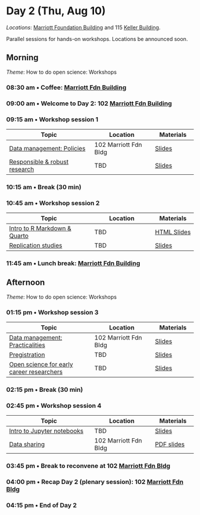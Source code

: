 # Day 2 (Thu, Aug 10) {- #day_2}

::: {.rmdnote}

*Locations*: [Marriott Foundation Building](#marriott-fdn-bldg) and 115 [Keller Building](#keller-bldg).

Parallel sessions for hands-on workshops. 
Locations be announced soon.

:::

## Morning {- #day_2_am}

::: {.rmdimportant}

*Theme*: How to do open science: Workshops

:::

### 08:30 am • Coffee: [Marriott Fdn Building](#marriott-fdn-bldg) {-}

### 09:00 am • Welcome to Day 2: 102 [Marriott Fdn Building](#marriott-fdn-bldg) {-}

### 09:15 am • Workshop session 1 {- #day_2_am_session_1}

| Topic | Location | Materials |
|--------------|----------|-------|
| [Data management: Policies](#howto_data_management_policies) | 102 Marriott Fdn Bldg | [Slides]() |
| [Responsible & robust research](#howto_responsible_research) | TBD | [Slides]() |

### 10:15 am • Break (30 min) {-}

### 10:45 am • Workshop session 2 {- #day_2_am_session_2}

| Topic | Location | Materials |
|--------------|----------|-------|
| [Intro to R Markdown & Quarto](#howto_rmarkdown) | TBD |  [HTML Slides](https://penn-state-open-science.github.io/bootcamp-2023-rmarkdown-quarto/) |
| [Replication studies](#howto_replication) | TBD | [Slides]() |


### 11:45 am • Lunch break: [Marriott Fdn Building](#marriott-fdn-bldg) {-}

## Afternoon {- #day_2_pm}

::: {.rmdimportant}

*Theme*: How to do open science: Workshops

:::

### 01:15 pm • Workshop session 3 {- #day_2_pm_session_3}

| Topic | Location | Materials |
|--------------|----------|-------|
| [Data management: Practicalities](#howto_data_management_practical) | 102 Marriott Fdn Bldg | [Slides]() |
| [Pregistration](#howto_preregistration) | TBD | [Slides]() |
| [Open science for early career researchers](#howto_early_career) | TBD | [Slides]() |

### 02:15 pm • Break (30 min) {-}

### 02:45 pm • Workshop session 4 {- #day_2_pm_session_4}

| Topic | Location | Materials |
|--------------|----------|-------|
| [Intro to Jupyter notebooks](#howto_jupyter) | TBD | [Slides]() |
| [Data sharing](#howto_data_sharing) | 102 Marriott Fdn Bldg | [PDF slides](https://github.com/penn-state-open-science/bootcamp-2023-data-sharing/blob/7aef15bfc83886f488a5256cc76312cc6cf2002a/index.pdf) |

### 03:45 pm • Break to reconvene at 102 [Marriott Fdn Bldg](#marriott-fdn-bldg) {-}

### 04:00 pm • Recap Day 2 (plenary session): 102 [Marriott Fdn Bldg](#marriott-fdn-bldg) {-}

### 04:15 pm • End of Day 2 {-}

